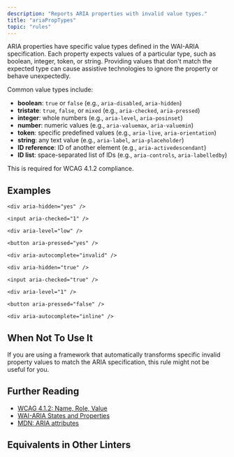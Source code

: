 ```yaml
---
description: "Reports ARIA properties with invalid value types."
title: "ariaPropTypes"
topic: "rules"
---
```



<RuleSummary plugin="jsx" rule="ariaPropTypes" />

ARIA properties have specific value types defined in the WAI-ARIA specification.
Each property expects values of a particular type, such as boolean, integer, token, or string.
Providing values that don't match the expected type can cause assistive technologies to ignore the property or behave unexpectedly.

Common value types include:

- **boolean**: `true` or `false` (e.g., `aria-disabled`, `aria-hidden`)
- **tristate**: `true`, `false`, or `mixed` (e.g., `aria-checked`, `aria-pressed`)
- **integer**: whole numbers (e.g., `aria-level`, `aria-posinset`)
- **number**: numeric values (e.g., `aria-valuemax`, `aria-valuemin`)
- **token**: specific predefined values (e.g., `aria-live`, `aria-orientation`)
- **string**: any text value (e.g., `aria-label`, `aria-placeholder`)
- **ID reference**: ID of another element (e.g., `aria-activedescendant`)
- **ID list**: space-separated list of IDs (e.g., `aria-controls`, `aria-labelledby`)

This is required for WCAG 4.1.2 compliance.

## Examples

<Tabs>
<TabItem label="❌ Incorrect">

```tsx
<div aria-hidden="yes" />
```

```tsx
<input aria-checked="1" />
```

```tsx
<div aria-level="low" />
```

```tsx
<button aria-pressed="yes" />
```

```tsx
<div aria-autocomplete="invalid" />
```

</TabItem>
<TabItem label="✅ Correct">

```tsx
<div aria-hidden="true" />
```

```tsx
<input aria-checked="true" />
```

```tsx
<div aria-level="1" />
```

```tsx
<button aria-pressed="false" />
```

```tsx
<div aria-autocomplete="inline" />
```

</TabItem>
</Tabs>

## When Not To Use It

If you are using a framework that automatically transforms specific invalid property values to match the ARIA specification, this rule might not be useful for you.

## Further Reading

- [WCAG 4.1.2: Name, Role, Value](https://www.w3.org/WAI/WCAG21/Understanding/name-role-value)
- [WAI-ARIA States and Properties](https://www.w3.org/TR/wai-aria-1.2/#state_prop_def)
- [MDN: ARIA attributes](https://developer.mozilla.org/en-US/docs/Web/Accessibility/ARIA/Attributes)

## Equivalents in Other Linters

<RuleEquivalents pluginId="jsx" ruleId="ariaPropTypes" />
